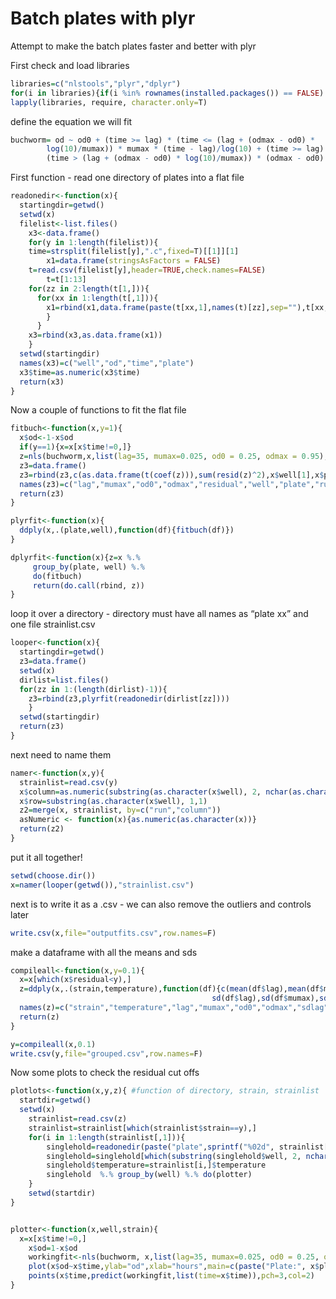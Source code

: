 Batch plates with plyr
========================================================
Attempt to make the batch plates faster and better with plyr

First check and load libraries
```r
libraries=c("nlstools","plyr","dplyr")
for(i in libraries){if(i %in% rownames(installed.packages()) == FALSE) {install.packages(i)}}
lapply(libraries, require, character.only=T)
```

define the equation we will fit
```r

buchworm= od ~ od0 + (time >= lag) * (time <= (lag + (odmax - od0) *   
		log(10)/mumax)) * mumax * (time - lag)/log(10) + (time >= lag) *
		(time > (lag + (odmax - od0) * log(10)/mumax)) * (odmax - od0)
```

First function - read one directory of plates into a flat file

```r
readonedir<-function(x){
  startingdir=getwd()
  setwd(x)
  filelist<-list.files()  											
	x3<-data.frame()															
	for(y in 1:length(filelist)){		
    time=strsplit(filelist[y],".c",fixed=T)[[1]][1]
		x1=data.frame(stringsAsFactors = FALSE)
    t=read.csv(filelist[y],header=TRUE,check.names=FALSE) 											
		t=t[1:13]
    for(zz in 2:length(t[1,])){
      for(xx in 1:length(t[,1])){
        x1=rbind(x1,data.frame(paste(t[xx,1],names(t)[zz],sep=""),t[xx,zz],time,x,stringsAsFactors = FALSE))
        }
      }
    x3=rbind(x3,as.data.frame(x1))
    }
  setwd(startingdir)
  names(x3)=c("well","od","time","plate")
  x3$time=as.numeric(x3$time)
  return(x3)
}
```

Now a couple of functions to fit the flat file
```r
fitbuch<-function(x,y=1){
  x$od<-1-x$od
  if(y==1){x=x[x$time!=0,]}
  z=nls(buchworm,x,list(lag=35, mumax=0.025, od0 = 0.25, odmax = 0.95),control=nls.control(minFactor=1/4096,warnOnly=T))
  z3=data.frame()
  z3=rbind(z3,c(as.data.frame(t(coef(z))),sum(resid(z)^2),x$well[1],x$plate[1],as.numeric(strsplit(as.character(x$plate), split=' ', fixed=TRUE)[[1]][2])))
  names(z3)=c("lag","mumax","od0","odmax","residual","well","plate","run")
  return(z3)
}

plyrfit<-function(x){
  ddply(x,.(plate,well),function(df){fitbuch(df)})
}

dplyrfit<-function(x){z=x %.%
     group_by(plate, well) %.%
     do(fitbuch)
     return(do.call(rbind, z))
}

```

loop it over a directory - directory must have all names as "plate xx" and one file strainlist.csv

```r
looper<-function(x){
  startingdir=getwd()
  z3=data.frame()
  setwd(x)  			
  dirlist=list.files()
  for(zz in 1:(length(dirlist)-1)){
    z3=rbind(z3,plyrfit(readonedir(dirlist[zz])))
    }
  setwd(startingdir)
  return(z3)
}
```

next need to name them

```r
namer<-function(x,y){
  strainlist=read.csv(y)
  x$column=as.numeric(substring(as.character(x$well), 2, nchar(as.character(x$well))))
  x$row=substring(as.character(x$well), 1,1)
  z2=merge(x, strainlist, by=c("run","column"))
  asNumeric <- function(x){as.numeric(as.character(x))}
  return(z2)
}
```
put it all together!
```r
setwd(choose.dir())
x=namer(looper(getwd()),"strainlist.csv")
```
next is to write it as a .csv - we can also remove the outliers and controls later
```r
write.csv(x,file="outputfits.csv",row.names=F)
```
make a dataframe with all the means and sds
```r
compileall<-function(x,y=0.1){
  x=x[which(x$residual<y),]
  z=ddply(x,.(strain,temperature),function(df){c(mean(df$lag),mean(df$mumax),mean(df$od0),mean(df$odmax),
                                             sd(df$lag),sd(df$mumax),sd(df$od0),sd(df$odmax),length(df$lag))})
  names(z)=c("strain","temperature","lag","mumax","od0","odmax","sdlag","sdmumax","sdod0","sdodmax","N")
  return(z)
}
```

```r
y=compileall(x,0.1)
write.csv(y,file="grouped.csv",row.names=F)
```

Now some plots to check the residual cut offs
```r
plotlots<-function(x,y,z){ #function of directory, strain, strainlist
  startdir=getwd()
  setwd(x)
	strainlist=read.csv(z)
	strainlist=strainlist[which(strainlist$strain==y),]
	for(i in 1:length(strainlist[,1])){
		singlehold=readonedir(paste("plate",sprintf("%02d", strainlist[i,]$run)))
		singlehold=singlehold[which(substring(singlehold$well, 2, nchar(x))==strainlist[i,]$column),]
		singlehold$temperature=strainlist[i,]$temperature
		singlehold  %.% group_by(well) %.% do(plotter)
	}
	setwd(startdir)
}


plotter<-function(x,well,strain){
  x=x[x$time!=0,]
	x$od=1-x$od
	workingfit<-nls(buchworm, x,list(lag=35, mumax=0.025, od0 = 0.25, odmax = 0.95),control=nls.control(minFactor=1/4096,warnOnly=T))
	plot(x$od~x$time,ylab="od",xlab="hours",main=c(paste("Plate:", x$plate[1],"Temp:", x$temperature[1],"Well",x$well[1],"Residual:",round(sum(resid(workingfit)^2),4))))
	points(x$time,predict(workingfit,list(time=x$time)),pch=3,col=2)
}
```
